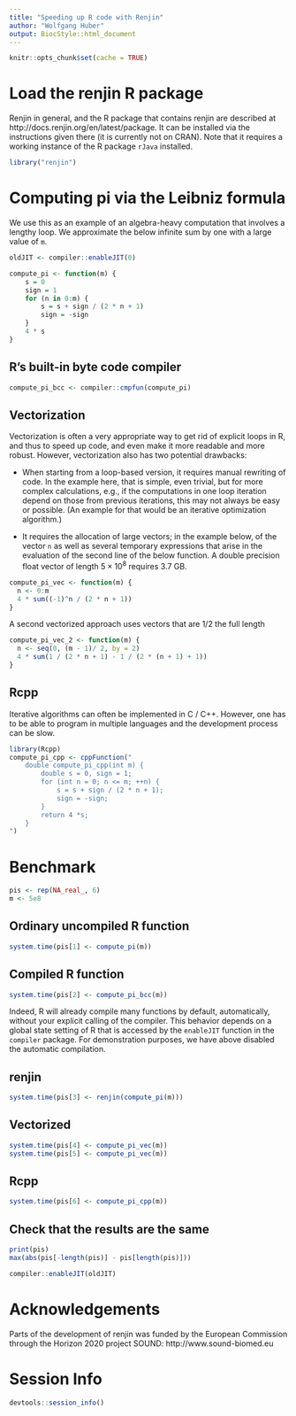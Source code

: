 ```yaml
---
title: "Speeding up R code with Renjin"
author: "Wolfgang Huber"
output: BiocStyle::html_document
---
```


```r
knitr::opts_chunk$set(cache = TRUE)
```

# Load the renjin R package

Renjin in general, and the R package that contains renjin are described at http://docs.renjin.org/en/latest/package. It can be installed via the instructions given there (it is currently not on CRAN). Note that it requires a working instance of the R package `rJava` installed.

```r
library("renjin")
```

# Computing pi via the Leibniz formula

We use this as an example of an algebra-heavy computation that involves a lengthy loop.
We approximate the below infinite sum by one with a large value of `m`.

\begin{equation}
\frac{\pi}{4} =  \lim_{m\to\infty}\sum_{n=0}^{m} \frac{(-1)^n}{2n+1}
\end{equation}

```r
oldJIT <- compiler::enableJIT(0)
```

```r
compute_pi <- function(m) {
    s = 0
    sign = 1
    for (n in 0:m) {
        s = s + sign / (2 * n + 1)
        sign = -sign
    }
    4 * s
}
```

## R's built-in byte code compiler

```r
compute_pi_bcc <- compiler::cmpfun(compute_pi) 
```

## Vectorization 

Vectorization is often a very appropriate way to get rid of explicit loops in R, and thus to speed up code, and even make it more readable and more robust. However, vectorization also has two potential drawbacks:

- When starting from a loop-based version, it requires manual rewriting of code. In the example here, that is simple, even trivial, but for more complex calculations, e.g., if the computations in one loop iteration depend on those from previous iterations, this may not always be easy or possible. (An example for that would be an iterative optimization algorithm.)

- It requires the allocation of large vectors; in the example below, of the vector `n` as well as several temporary expressions that arise in the evaluation of the second line of the below function. A double precision float vector of length $5\times10^8$ requires 3.7 GB.

```r
compute_pi_vec <- function(m) {
  n <- 0:m
  4 * sum((-1)^n / (2 * n + 1))
}
```
A second vectorized approach uses vectors that are 1/2 the full length

```r
compute_pi_vec_2 <- function(m) {
  n <- seq(0, (m - 1)/ 2, by = 2)
  4 * sum(1 / (2 * n + 1) - 1 / (2 * (n + 1) + 1))
}
```

## Rcpp

Iterative algorithms can often be implemented in C / C++. However, one has to be able to program in multiple languages and the development process can be slow.

```r
library(Rcpp)
compute_pi_cpp <- cppFunction("
    double compute_pi_cpp(int m) {
        double s = 0, sign = 1;
        for (int n = 0; n <= m; ++n) {
            s = s + sign / (2 * n + 1);
            sign = -sign;
        }
        return 4 *s;
    }
")
```

# Benchmark

```r
pis <- rep(NA_real_, 6)
m <- 5e8
```

## Ordinary uncompiled R function

```r
system.time(pis[1] <- compute_pi(m))
```

<!-- Note that we **reduced `m` by a factor of 10** here to limit runtime. -->

## Compiled R function

```r
system.time(pis[2] <- compute_pi_bcc(m))
```

Indeed, R will already compile many functions by default, automatically, without your explicit calling of the compiler. This behavior depends on a global state setting of R that is accessed by the `enableJIT` function in the `compiler` package. For demonstration purposes, we have above disabled the automatic compilation.

## renjin 

```r
system.time(pis[3] <- renjin(compute_pi(m)))
```

## Vectorized

```r
system.time(pis[4] <- compute_pi_vec(m))
system.time(pis[5] <- compute_pi_vec(m))
```

## Rcpp

```r
system.time(pis[6] <- compute_pi_cpp(m))
```

## Check that the results are the same

```r
print(pis)
max(abs(pis[-length(pis)] - pis[length(pis)]))
```

<!-- .. at least for the 2nd to 4th calculation; for the 1st we had used a smaller `m`. -->

```r
compiler::enableJIT(oldJIT)
```

# Acknowledgements

Parts of the development of renjin was funded by the European Commission through the Horizon 2020 project SOUND: http://www.sound-biomed.eu

# Session Info

```r
devtools::session_info()
```
